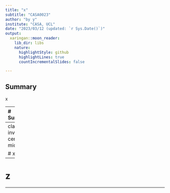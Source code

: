 ```yaml
---
title: "x"
subtitle: "CASA0023"
author: "by y"
institute: "CASA, UCL"
date: "2023/03/12 (updated: `r Sys.Date()`)"
output:
  xaringan::moon_reader:
    lib_dir: libs
    nature:
      highlightStyle: github
      highlightLines: true
      countIncrementalSlides: false

---
```

## Summary

x

---
# Summary


y



---
class: inverse, center, middle

# x 


---
# z


---